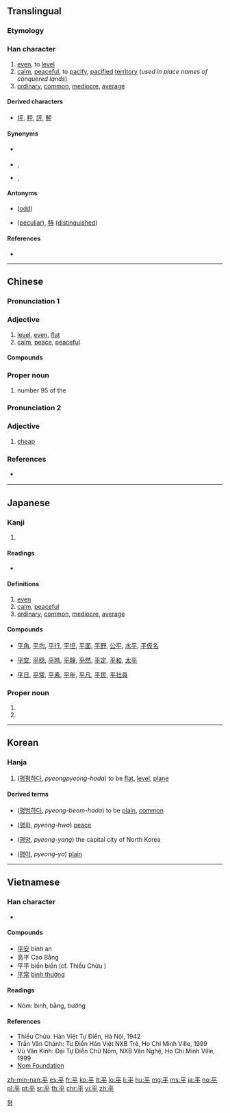 {{also|乎}}
==Translingual==
{{stroke order|strokes=5}}
{{stroke order|type=animate}}

===Etymology===
{{Han etyl}}

===Han character===
{{Han char|rn=51|rad=干|as=02|sn=5|four=10409|canj=MFJ|ids=⿻干丷}}

# [[even]], to [[level]]
# [[calm]], [[peaceful]], to [[pacify]], [[pacified]] [[territory]] (''used in place names of conquered lands'')
# [[ordinary]], [[common]], [[mediocre]], [[average]]

====Derived characters====
* [[坪]], [[秤]], [[評]], [[鮃]]

====Synonyms====
* {{sense|even}} {{l|mul|均}}
* {{sense|calm}} {{l|mul|穩}}, {{l|mul|靜}}
* {{sense|ordinary}} {{l|mul|常}}, {{l|mul|庸}}

====Antonyms====
* {{sense|even}} {{l|mul|奇}} ([[odd]])
* {{sense|ordinary}} {{l|mul|奇}} ([[peculiar]]), [[特]] ([[distinguished]])

====References====
* {{Han ref|kx=0339.030|dkj=09167|dj=0646.030|hdz=10407.010|uh=5E73|ud=24179|bh=A5AD|bd=42413}}

----

==Chinese==
{{zh-forms}}

===Pronunciation 1===
{{zh-pron
|m=píng
|c=ping4
|h=pfs=phiàng/phìn
|mn=pêⁿ/pîⁿ/piâⁿ/pêng
|mna=Taiwanese-The_Consonant_p.ogg
|mn_note=pêⁿ, pîⁿ, piâⁿ - vernacular, pêng - literary
|w=
|mc=y
|oc=y
|cat=a,pn
}}

===Adjective===
{{zh-adj}}

# [[level]], [[even]], [[flat]]
# [[calm]], [[peace]], [[peaceful]]

====Compounds====
{{der3
|{{l|cmn|平安}}
|{{l|cmn|平白}}
|{{l|cmn|平板}}
|{{l|cmn|平板車}}
|{{l|cmn|平版}}
|{{l|cmn|平輩}}
|{{l|cmn|平步青雲}}
|{{l|cmn|平槽}}
|{{l|cmn|平常}}
|{{l|cmn|平川}}
|{{l|cmn|平旦}}
|{{l|cmn|平淡}}
|{{l|cmn|平等}}
|{{l|cmn|平底鞋}}
|{{l|cmn|平地}}
|{{l|cmn|平地風波}}
|{{l|cmn|平地樓台}}
|{{l|cmn|平地木}}
|{{l|cmn|平地一聲雷}}
|{{l|cmn|平定}}
|{{l|cmn|平動}}
|{{l|cmn|平凡}}
|{{l|cmn|平反}}
|{{l|cmn|平泛}}
|{{l|cmn|平方}}
|{{l|cmn|平方根}}
|{{l|cmn|平方公里}}
|{{l|cmn|平房}}
|{{l|cmn|平分}}
|{{l|cmn|平分秋色}}
|{{l|cmn|平伏}}
|{{l|cmn|平服}}
|{{l|cmn|平復}}
|{{l|cmn|平跟}}, {{l|cmn|平跟兒}}
|{{l|cmn|平光}}
|{{l|cmn|平和}}
|{{l|cmn|平衡}}
|{{l|cmn|平衡木}}
|{{l|cmn|平滑}}
|{{l|cmn|平滑肌}}
|{{l|cmn|平話}}
|{{l|cmn|平緩}}
|{{l|cmn|平價}}
|{{l|cmn|平角}}
|{{l|cmn|平靜}}
|{{l|cmn|平局}}
|{{l|cmn|平均}}
|{{l|cmn|平均利潤}}
|{{l|cmn|平均數}}
|{{l|cmn|平均主義}}
|{{l|cmn|平空}}
|{{l|cmn|平曠}}
|{{l|cmn|平闊}}
|{{l|cmn|平列}}
|{{l|cmn|平流}}
|{{l|cmn|平流層}}
|{{l|cmn|平亂}}
|{{l|cmn|平落}}
|{{l|cmn|平米}}
|{{l|cmn|平面}}
|{{l|cmn|平面幾何}}
|{{l|cmn|平面交叉}}
|{{l|cmn|平面鏡}}
|{{l|cmn|平面圖}}
|{{l|cmn|平民}}
|{{l|cmn|平年}}
|{{l|cmn|平叛}}
|{{l|cmn|平平}}
|{{l|cmn|平平當當}}
|{{l|cmn|平鋪直敘}}
|{{l|cmn|平起平坐}}
|{{l|cmn|平權}}
|{{l|cmn|平日}}
|{{l|cmn|平絨}}
|{{l|cmn|平射}}
|{{l|cmn|平射砲/平射炮}}
|{{l|cmn|平伸}}
|{{l|cmn|平生}}
|{{l|cmn|平聲}}
|{{l|cmn|平時}}
|{{l|cmn|平實}}
|{{l|cmn|平世}}
|{{l|cmn|平視}}
|{{l|cmn|平手}}, {{l|cmn|平手兒}}
|{{l|cmn|平順}}
|{{l|cmn|平素}}
|{{l|cmn|平台}}
|{{l|cmn|平攤}}
|{{l|cmn|平坦}}
|{{l|cmn|平添}}
|{{l|cmn|平頭}}
|{{l|cmn|平頭百姓}}
|{{l|cmn|平頭正臉}}, {{l|cmn|平頭正臉兒}}
|{{l|cmn|平妥}}
|{{l|cmn|平紋}}
|{{l|cmn|平穩}}
|{{l|cmn|平屋}}
|{{l|cmn|平昔}}
|{{l|cmn|平息}}
|{{l|cmn|平曉}}
|{{l|cmn|平心而論}}
|{{l|cmn|平心靜氣}}
|{{l|cmn|平信}}
|{{l|cmn|平行}}
|{{l|cmn|平行四邊形}}
|{{l|cmn|平行線}}
|{{l|cmn|平行作業}}
|{{l|cmn|平陽}}
|{{l|cmn|平野}}
|{{l|cmn|平移}}
|{{l|cmn|平議}}
|{{l|cmn|平抑}}
|{{l|cmn|平易}}
|{{l|cmn|平易近人}}
|{{l|cmn|平庸}}
|{{l|cmn|平郵}}
|{{l|cmn|平魚}}
|{{l|cmn|平原}}
|{{l|cmn|平月}}
|{{l|cmn|平勻}}
|{{l|cmn|平允}}
|{{l|cmn|平仄}}
|{{l|cmn|平展}}
|{{l|cmn|平展展}}
|{{l|cmn|平整}}
|{{l|cmn|平正}}
|{{l|cmn|平治}}
|{{l|cmn|平裝}}
|{{l|cmn|平足}}
|{{l|cmn|平假名}}
|{{l|cmn|平埔}}
}}

===Proper noun===
{{zh-proper noun}}

# {{surname|lang=zh|dot=,}} number 95 of the ''{{w|Baijiaxing}}''

===Pronunciation 2===
{{zh-pron
|c=peng4
|cat=a
}}

===Adjective===
{{zh-adj}}

# {{lb|zh|Cantonese}} [[cheap]]

===References===
* {{q|Min Nan}} {{thcwd|1655}}

----

==Japanese==

===Kanji===
{{ja-kanji|grade=3|rs=干02}}

# {{defn|lang=ja|sort=干02}}

====Readings====
* {{ja-readings|goon=[[びょう]] (byō)|kanon=[[へい]] (hei)|kanyoon=[[ひょう]] (hyō)|on=[[べん]] (ben)|kun=[[たいら]] (taira), [[ひら]] (hira), [[ひらたい]] (hiratai)}}

====Definitions====
# [[even]]
# [[calm]], [[peaceful]]
# [[ordinary]], [[common]], [[mediocre]], [[average]]

====Compounds====
* {{sense|even}} [[平角]], [[平均]], [[平行]], [[平坦]], [[平面]], [[平野]], [[公平]], [[水平]], [[平仮名]]
* {{sense|calm}} [[平安]], [[平穏]], [[平時]], [[平静]], [[平然]], [[平定]], [[平和]], [[太平]]
* {{sense|ordinary}} [[平日]], [[平常]], [[平素]], [[平年]], [[平凡]], [[平民]], [[平社員]]

===Proper noun===
{{ja-pos|たいら|proper|hhira=たひら}}

# {{surname|lang=ja|sort=たいら}}
# {{given name|male|lang=ja|sort=たいら}}

----

==Korean==

===Hanja===
{{ko-hanja|hangeul=[[평]], [[편]]|rv=pyeong, pyeon|mr=p'yŏng, p'yŏn}}

# ([[평평하다]], ''pyeongpyeong-hada'') to be [[flat]], [[level]], [[plane]]

====Derived terms====
{{der-top}}
* {{l|ko|平凡}} ([[평범하다]], ''pyeong-beom-hada'') to be [[plain]], [[common]]
* {{l|ko|平和}} ([[평화]], ''pyeong-hwa'') [[peace]]
{{der-mid}}
* {{l|ko|平壤}} ([[평양]], ''pyeong-yang'') the capital city of North Korea
* {{l|ko|平野}} ([[평야]], ''pyeong-ya'') [[plain]]
{{der-bottom}}

[[Category:Hanja readings|평]]

----

==Vietnamese==

===Han character===
{{vi-hantu|[[bình]], [[bằng]], [[bường]], [[biền]]|rs=干02}}

* {{defn|lang=vi|sort=干02}}

====Compounds====
* [[平安]] bình an
* 高平 Cao Bằng
* 平平 biền biền (cf. Thiều Chửu )
* [[平常]] [[bình thường]]

====Readings====
* Nôm: bình, bằng, bường

====References====
* Thiều Chửu: Hán Việt Tự Điển, Hà Nội, 1942
* Trần Văn Chánh: Từ Điển Hán Việt NXB Trẻ, Ho Chi Minh Ville, 1999
* Vũ Văn Kính: Đại Tự Điển Chữ Nôm, NXB Văn Nghệ, Ho Chi Minh Ville, 1999
* [http://nomfoundation.org/common/nom_details.php?codepoint=5e73 Nom Foundation]

[[zh-min-nan:平]]
[[es:平]]
[[fr:平]]
[[ko:平]]
[[it:平]]
[[lo:平]]
[[li:平]]
[[hu:平]]
[[mg:平]]
[[ms:平]]
[[ja:平]]
[[no:平]]
[[pl:平]]
[[pt:平]]
[[sr:平]]
[[th:平]]
[[chr:平]]
[[vi:平]]
[[zh:平]]
